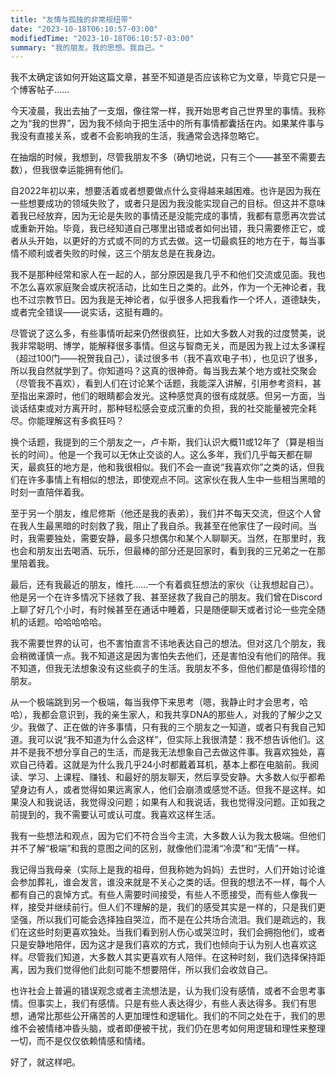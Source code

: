 ```yaml
---
title: "友情与孤独的非常规纽带"
date: "2023-10-18T06:10:57-03:00"
modifiedTime: "2023-10-18T06:10:57-03:00"
summary: "我的朋友。我的思想。我自己。"
---
```


我不太确定该如何开始这篇文章，甚至不知道是否应该称它为文章，毕竟它只是一个博客帖子……

今天凌晨，我出去抽了一支烟，像往常一样，我开始思考自己世界里的事情。我称之为“我的世界”，因为我不倾向于把生活中的所有事情都囊括在内。如果某件事与我没有直接关系，或者不会影响我的生活，我通常会选择忽略它。

在抽烟的时候，我想到，尽管我朋友不多（确切地说，只有三个——甚至不需要去数），但我很幸运能拥有他们。

自2022年初以来，想要活着或者想要做点什么变得越来越困难。也许是因为我在一些想要成功的领域失败了，或者只是因为我没能实现自己的目标。但这并不意味着我已经放弃，因为无论是失败的事情还是没能完成的事情，我都有意愿再次尝试或重新开始。毕竟，我已经知道自己哪里出错或者如何出错，我只需要修正它，或者从头开始，以更好的方式或不同的方式去做。这一切最疯狂的地方在于，每当事情不顺利或者失败的时候，这三个朋友总是在我身边。

我不是那种经常和家人在一起的人，部分原因是我几乎不和他们交流或见面。我也不怎么喜欢家庭聚会或庆祝活动，比如生日之类的。此外，作为一个无神论者，我也不过宗教节日。因为我是无神论者，似乎很多人把我看作一个坏人，道德缺失，或者完全错误——说实话，这挺有趣的。

尽管说了这么多，有些事情听起来仍然很疯狂，比如大多数人对我的过度赞美，说我非常聪明、博学，能解释很多事情。但这与智商无关，而是因为我上过太多课程（超过100门——祝贺我自己），读过很多书（我不喜欢电子书），也见识了很多，所以我自然就学到了。你知道吗？这真的很神奇。每当我去某个地方或社交聚会（尽管我不喜欢），看到人们在讨论某个话题，我能深入讲解，引用参考资料，甚至指出来源时，他们的眼睛都会发光。这种感觉真的很有成就感。但另一方面，当谈话结束或对方离开时，那种轻松感会变成沉重的负担，我的社交能量被完全耗尽。你能理解这有多疯狂吗？

换个话题，我提到的三个朋友之一，卢卡斯，我们认识大概11或12年了（算是相当长的时间）。他是一个我可以无休止交谈的人。这么多年，我们几乎每天都在聊天，最疯狂的地方是，他和我很相似。我们不会一直说“我喜欢你”之类的话，但我们在许多事情上有相似的想法，即使观点不同。这家伙在我人生中一些相当黑暗的时刻一直陪伴着我。

至于另一个朋友，维尼修斯（他还是我的表弟），我们并不每天交流，但这个人曾在我人生最黑暗的时刻救了我，阻止了我自杀。我甚至在他家住了一段时间。当时，我需要独处，需要安静，最多只想偶尔和某个人聊聊天。当然，在那里时，我也会和朋友出去喝酒、玩乐，但最棒的部分还是回家时，看到我的三兄弟之一在那里陪着我。

最后，还有我最近的朋友，维托……一个有着疯狂想法的家伙（让我想起自己）。他是另一个在许多情况下拯救了我、甚至拯救了我自己的朋友。我们曾在Discord上聊了好几个小时，有时候甚至在通话中睡着，只是随便聊天或者讨论一些完全随机的话题。哈哈哈哈哈。

我不需要世界的认可，也不害怕直言不讳地表达自己的想法。但对这几个朋友，我会稍微谨慎一点。我不知道这是因为害怕失去他们，还是害怕没有他们的陪伴。我不知道，但我无法想象没有这些疯子的生活。我朋友不多，但他们都是值得珍惜的朋友。

从一个极端跳到另一个极端，每当我停下来思考（嗯，我静止时才会思考，哈哈），我都会意识到，我的亲生家人，和我共享DNA的那些人，对我的了解少之又少。我做了、正在做的许多事情，只有我的三个朋友之一知道，或者只有我自己知道。我可以说“我不知道为什么会这样”，但实际上我很清楚：我不想告诉他们。这并不是我不想分享自己的生活，而是我无法想象自己去做这件事。我喜欢独处，喜欢自己待着。这就是为什么我几乎24小时都戴着耳机，基本上都在电脑前。我阅读、学习、上课程、赚钱、和最好的朋友聊天，然后享受安静。大多数人似乎都希望身边有人，或者觉得如果远离家人，他们会崩溃或感觉不适。但我不是这样。如果没人和我说话，我觉得没问题；如果有人和我说话，我也觉得没问题。正如我之前提到的，我不需要认可或认可度。我喜欢这样生活。

我有一些想法和观点，因为它们不符合当今主流，大多数人认为我太极端。但他们并不了解“极端”和我的意图之间的区别，就像他们混淆“冷漠”和“无情”一样。

我记得当我母亲（实际上是我的祖母，但我称她为妈妈）去世时，人们开始讨论谁会参加葬礼，谁会发言，谁没来就是不关心之类的话。但我的想法不一样，每个人都有自己的哀悼方式。有些人需要时间接受，有些人不愿接受，而有些人像我一样，接受并继续前行。但人们不理解的是，我们的感受其实是一样的，只是我们更坚强，所以我们可能会选择独自哭泣，而不是在公共场合流泪。我们是疏远的，我们在这些时刻更喜欢独处。当我们看到别人伤心或哭泣时，我们会拥抱他们，或者只是安静地陪伴，因为这才是我们喜欢的方式，我们也倾向于认为别人也喜欢这样。尽管我们知道，大多数人其实更喜欢有人陪伴。在这种时刻，我们选择保持距离，因为我们觉得他们此刻可能不想要陪伴，所以我们会收敛自己。

也许社会上普遍的错误观念或者主流想法是，认为我们没有感情，或者不会思考事情。但事实上，我们有感情。只是有些人表达得少，有些人表达得多。我们有思想，通常比那些公开痛苦的人更加理性和逻辑化。我们的不同之处在于，我们的思维不会被情绪冲昏头脑，或者即便被干扰，我们仍在思考如何用逻辑和理性来整理一切，而不是仅仅依赖情感和情绪。

好了，就这样吧。
